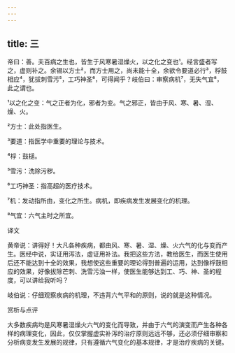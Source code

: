 ```yaml
---
---
---
```

title: 三
---




帝曰：善。夫百病之生也，皆生于风寒暑湿燥火，以之化之变也¹。经言盛者写之，虚则补之。余锡以方士²，而方士用之，尚未能十全，余欲令要道必行³，桴鼓相应⁴，犹拔刺雪污⁵，工巧神圣⁶，可得闻乎？岐伯曰：审察病机⁷，无失气宜⁸，此之谓也。

¹以之化之变：气之正者为化，邪者为变。气之邪正，皆由于风、寒、暑、湿、燥、火。

²方士：此处指医生。

³要道：指医学中重要的理论与技术。

⁴桴：鼓槌。

⁵雪污：洗除污秽。

⁶工巧神圣：指高超的医疗技术。

⁷机：发动指所由，变化之所生。病机，即疾病发生发展变化的机理。

⁸气宜：六气主时之所宜。

译文

黄帝说：讲得好！大凡各种疾病，都由风、寒、暑、湿、燥、火六气的化与变而产生。医经中说，实证用泻法，虚证用补法。我把这些方法，教给医生，而医生使用后还不能达到十全的效果，我想使这些重要的理论得到普遍的运用，达到像桴鼓相应的效果，好像拔除芒刺、洗雪污浊一样，使医生能够达到工、巧、神、圣的程度，可以讲给我听吗？

岐伯说：仔细观察疾病的机理，不违背六气平和的原则，说的就是这种情况。

赏析与点评

大多数疾病均是风寒暑湿燥火六气的变化而导致，并由于六气的演变而产生各种各样的病理变化，因此，仅仅掌握虚实补泻的治疗原则远远不够，还必须仔细审察和分析病变发生发展的规律，只有遵循六气变化的基本规律，才是治疗疾病的关键。